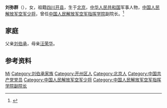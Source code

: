 '''刘弥群'''（{{bd|1946年||}}），女，祖籍[[四川|四川]][[开县|开县]]，生于[[北京|北京]]，[[中华人民共和国|中华人民共和国]]军事人物，[[中国人民解放军空军少将|中国人民解放军空军少将]]，曾任[[中国人民解放军空军指挥学院|中国人民解放军空军指挥学院]]副院长。<ref>{{Cite web|title=刘伯承八子女现状四少将两大校|url=https://www.dwnews.com/中国/59714251/刘伯承八子女现状四少将两大校|accessdate=2020-10-18|date=2016-01-28|work=多维新闻|language=zh-TW|archive-date=2020-10-19|archive-url=https://web.archive.org/web/20201019055940/https://www.dwnews.com/%E4%B8%AD%E5%9B%BD/59714251/%E5%88%98%E4%BC%AF%E6%89%BF%E5%85%AB%E5%AD%90%E5%A5%B3%E7%8E%B0%E7%8A%B6%E5%9B%9B%E5%B0%91%E5%B0%86%E4%B8%A4%E5%A4%A7%E6%A0%A1|dead-url=no}}</ref>

== 家庭 ==
父亲[[刘伯承|刘伯承]]，母亲[[汪荣华|汪荣华]]。

== 参考资料 ==
{{reflist}}

{{中国人物小作品}}
{{刘伯承家系}}
{{先辈曾任党和国家领导人的中华人民共和国高级干部}}

{{Authority control}}
{{DEFAULTSORT:Liu刘}}
[[Category:刘姓|Mi]]
[[Category:刘伯承家族|Category:刘伯承家族]]
[[Category:开州区人|Category:开州区人]]
[[Category:北京人|Category:北京人]]
[[Category:中国共产党党员|Category:中国共产党党员]]
[[Category:中国人民解放军空军少将|Category:中国人民解放军空军少将]]
[[Category:中国人民解放军空军指挥学院副院长|Category:中国人民解放军空军指挥学院副院长]]